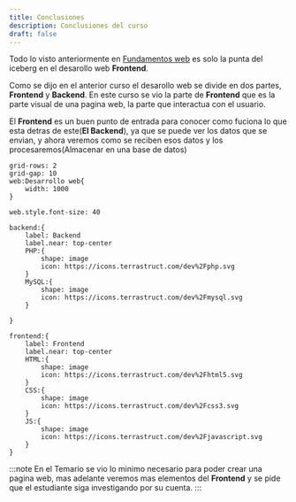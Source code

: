 ```yaml
---
title: Conclusiones
description: Conclusiones del curso
draft: false
---
```


Todo lo visto anteriormente en [Fundamentos web](/guides/01-introduccion) es solo la punta del iceberg en el desarollo web **Frontend**.

Como se dijo en el anterior curso el desarollo web se divide en dos partes, **Frontend** y **Backend**. En este curso se vio la parte de **Frontend** que es la parte visual de una pagina web, la parte que interactua con el usuario.



El **Frontend** es un buen punto de entrada para conocer como fuciona lo que esta detras de este(**El Backend**), ya que se puede ver los datos que se envian, y ahora veremos como se reciben esos datos y los procesaremos(Almacenar en una base de datos)

```d2 
grid-rows: 2
grid-gap: 10
web:Desarrollo web{
    width: 1000
}

web.style.font-size: 40

backend:{
    label: Backend
    label.near: top-center
    PHP:{
        shape: image
        icon: https://icons.terrastruct.com/dev%2Fphp.svg
    }
    MySQL:{
        shape: image
        icon: https://icons.terrastruct.com/dev%2Fmysql.svg
    }

}

frontend:{
    label: Frontend
    label.near: top-center
    HTML:{
        shape: image
        icon: https://icons.terrastruct.com/dev%2Fhtml5.svg
    }
    CSS:{
        shape: image
        icon: https://icons.terrastruct.com/dev%2Fcss3.svg
    }
    JS:{
        shape: image
        icon: https://icons.terrastruct.com/dev%2Fjavascript.svg
    }
}
```

:::note
En el Temario se vio lo minimo necesario para poder crear una pagina web, mas adelante veremos mas elementos del **Frontend** y se pide que el estudiante siga investigando por su cuenta.
:::